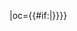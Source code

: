 {{fb team|t=浙江绿城|tan=浙江绿城足球俱乐部|tc=CHN|abb={{#if:{{{abb|}}}|绿城}}|oc={{#if:{{{oc|}}}|{{{oc}}}}}}}<!--
--><noinclude>[[Category:中国足球超级联赛模板|{{PAGENAME}}]]</noinclude>